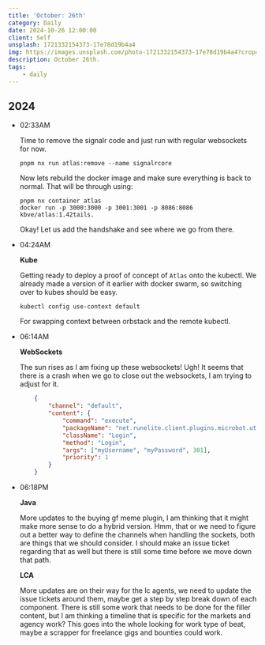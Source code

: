 ```yaml
---
title: 'October: 26th'
category: Daily
date: 2024-10-26 12:00:00
client: Self
unsplash: 1721332154373-17e78d19b4a4
img: https://images.unsplash.com/photo-1721332154373-17e78d19b4a4?crop=entropy&cs=srgb&fm=jpg&ixid=MnwzNjM5Nzd8MHwxfHJhbmRvbXx8fHx8fHx8fDE2ODE3NDg2ODY&ixlib=rb-4.0.3&q=85
description: October 26th.
tags:
    - daily
---
```



## 2024

-   02:33AM

    Time to remove the signalr code and just run with regular websockets for now.

    ```shell 
    pnpm nx run atlas:remove --name signalrcore
    ```

    Now lets rebuild the docker image and make sure everything is back to normal.
    That will be through using:

    ```shell
    pnpm nx container atlas
    docker run -p 3000:3000 -p 3001:3001 -p 8086:8086 kbve/atlas:1.42tails.
    ```

    Okay! Let us add the handshake and see where we go from there.

-   04:24AM

    **Kube**

    Getting ready to deploy a proof of concept of `Atlas` onto the kubectl.
    We already made a version of it earlier with docker swarm, so switching over to kubes should be easy.

    ```shell
    kubectl config use-context default
    ```
    
    For swapping context between orbstack and the remote kubectl.

-   06:14AM

    **WebSockets**

    The sun rises as I am fixing up these websockets! Ugh!
    It seems that there is a crash when we go to close out the websockets, I am trying to adjust for it.
    ```json
        {
            "channel": "default",
            "content": {
                "command": "execute",
                "packageName": "net.runelite.client.plugins.microbot.util.security",
                "className": "Login",
                "method": "Login",
                "args": ["myUsername", "myPassword", 301],
                "priority": 1
            }
        }
    ```

-   06:18PM

    **Java**

    More updates to the buying gf meme plugin, I am thinking that it might make more sense to do a hybrid version.
    Hmm, that or we need to figure out a better way to define the channels when handling the sockets, both are things that we should consider.
    I should make an issue ticket regarding that as well but there is still some time before we move down that path.

    **LCA**

    More updates are on their way for the lc agents, we need to update the issue tickets around them, maybe get a step by step break down of each component.
    There is still some work that needs to be done for the filler content, but I am thinking a timeline that is specific for the markets and agency work?
    This goes into the whole looking for work type of beat, maybe a scrapper for freelance gigs and bounties could work.